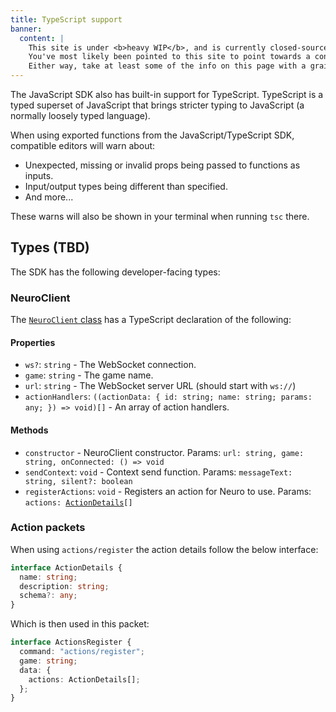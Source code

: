 ```yaml
---
title: TypeScript support
banner:
  content: |
    This site is under <b>heavy WIP</b>, and is currently closed-source.
    You've most likely been pointed to this site to point towards a concept, or something.
    Either way, take at least some of the info on this page with a grain of salt, and also don't expect much info since it's very incomplete on content.
---
```


The JavaScript SDK also has built-in support for TypeScript. TypeScript is a typed superset of JavaScript that brings stricter typing to JavaScript (a normally loosely typed language).

When using exported functions from the JavaScript/TypeScript SDK, compatible editors will warn about:

- Unexpected, missing or invalid props being passed to functions as inputs.
- Input/output types being different than specified.
- And more...

These warns will also be shown in your terminal when running `tsc` there.

## Types (TBD)

The SDK has the following developer-facing types:

### NeuroClient

The [`NeuroClient` class](/js/api/client) has a TypeScript declaration of the following:

#### Properties

- `ws?`: `string` - The WebSocket connection.
- `game`: `string` - The game name.
- `url`: `string` - The WebSocket server URL (should start with `ws://`)
- `actionHandlers`: `((actionData: { id: string; name: string; params: any; }) => void)[]` - An array of action handlers.

#### Methods

- `constructor` - NeuroClient constructor. Params: `url: string, game: string, onConnected: () => void`
- `sendContext`: `void` - Context send function. Params: `messageText: string, silent?: boolean`
- `registerActions`: `void` - Registers an action for Neuro to use. Params: `actions: `[`ActionDetails`](#action-packets)`[]`

### Action packets

When using `actions/register` the action details follow the below interface:

```ts
interface ActionDetails {
  name: string;
  description: string;
  schema?: any;
}
```

Which is then used in this packet:

```ts
interface ActionsRegister {
  command: "actions/register";
  game: string;
  data: {
    actions: ActionDetails[];
  };
}
```
